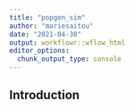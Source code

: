 ```yaml
---
title: "popgen_sim"
author: "mariesaitou"
date: "2021-04-30"
output: workflowr::wflow_html
editor_options:
  chunk_output_type: console
---
```


## Introduction

```r

```

